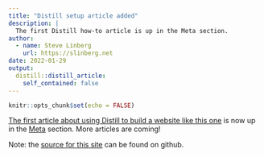 ```yaml
---
title: "Distill setup article added"
description: |
  The first Distill how-to article is up in the Meta section.
author:
  - name: Steve Linberg
    url: https://slinberg.net
date: 2022-01-29
output:
  distill::distill_article:
    self_contained: false
---
```



```r
knitr::opts_chunk$set(echo = FALSE)
```

[The first article about using Distill to build a website like this one](../../meta/distill-and-github-pages-setup/index.html) is now up in the [Meta](../../meta_index.html) section. More articles are coming!

Note: the [source for this site](https://github.com/stevelinberg/distill-blog) can be found on github.
